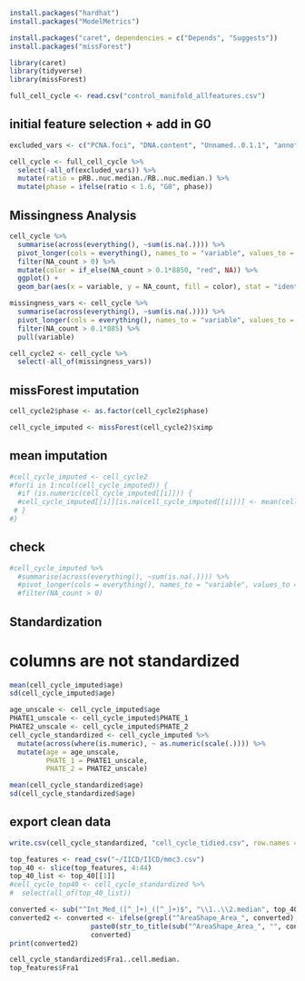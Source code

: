 
```r
install.packages("hardhat")
install.packages("ModelMetrics")
```

```r
install.packages("caret", dependencies = c("Depends", "Suggests"))
install.packages("missForest")
```

```r
library(caret)
library(tidyverse)
library(missForest)
```

```r
full_cell_cycle <- read.csv("control_manifold_allfeatures.csv")
```


## initial feature selection + add in G0
```r
excluded_vars <- c("PCNA.foci", "DNA.content", "Unnamed..0.1.1", "annotated.age", "annotated.phase")

cell_cycle <- full_cell_cycle %>%
  select(-all_of(excluded_vars)) %>%
  mutate(ratio = pRB..nuc.median./RB..nuc.median.) %>%
  mutate(phase = ifelse(ratio < 1.6, "G0", phase))
```


## Missingness Analysis
```r
cell_cycle %>%
  summarise(across(everything(), ~sum(is.na(.)))) %>%
  pivot_longer(cols = everything(), names_to = "variable", values_to = "NA_count") %>%
  filter(NA_count > 0) %>%
  mutate(color = if_else(NA_count > 0.1*8850, "red", NA)) %>%
  ggplot() +
  geom_bar(aes(x = variable, y = NA_count, fill = color), stat = "identity")
```

```r
missingness_vars <- cell_cycle %>%
  summarise(across(everything(), ~sum(is.na(.)))) %>%
  pivot_longer(cols = everything(), names_to = "variable", values_to = "NA_count") %>%
  filter(NA_count > 0.1*885) %>%
  pull(variable)
```

```r
cell_cycle2 <- cell_cycle %>%
  select(-all_of(missingness_vars))
```

## missForest imputation

```r
cell_cycle2$phase <- as.factor(cell_cycle2$phase)

cell_cycle_imputed <- missForest(cell_cycle2)$ximp
```

## mean imputation

```r
#cell_cycle_imputed <- cell_cycle2
#for(i in 1:ncol(cell_cycle_imputed)) {
  #if (is.numeric(cell_cycle_imputed[[i]])) {
  #cell_cycle_imputed[[i]][is.na(cell_cycle_imputed[[i]])] <- mean(cell_cycle_imputed[[i]], na.rm = TRUE)
 # }
#}  
```

## check
```r
#cell_cycle_imputed %>%
  #summarise(across(everything(), ~sum(is.na(.)))) %>%
  #pivot_longer(cols = everything(), names_to = "variable", values_to = "NA_count") %>%
  #filter(NA_count > 0)
```

## Standardization

# columns are not standardized
```r
mean(cell_cycle_imputed$age)
sd(cell_cycle_imputed$age)
```

```r
age_unscale <- cell_cycle_imputed$age
PHATE1_unscale <- cell_cycle_imputed$PHATE_1
PHATE2_unscale <- cell_cycle_imputed$PHATE_2
cell_cycle_standardized <- cell_cycle_imputed %>%
  mutate(across(where(is.numeric), ~ as.numeric(scale(.)))) %>%
  mutate(age = age_unscale,
         PHATE_1 = PHATE1_unscale,
         PHATE_2 = PHATE2_unscale)
```

```r
mean(cell_cycle_standardized$age)
sd(cell_cycle_standardized$age)
```


## export clean data
```r
write.csv(cell_cycle_standardized, "cell_cycle_tidied.csv", row.names = FALSE)
```

```r
top_features <- read_csv("~/IICD/IICD/mmc3.csv")
top_40 <- slice(top_features, 4:44)
top_40_list <- top_40[[1]]
#cell_cycle_top40 <- cell_cycle_standardized %>%
#  select(all_of(top_40_list))
```

```r
converted <- sub("^Int_Med_([^_]+)_([^_]+)$", "\\1..\\2.median", top_40_list)
converted2 <- converted <- ifelse(grepl("^AreaShape_Area_", converted),
                    paste0(str_to_title(sub("^AreaShape_Area_", "", converted)), ".area"),
                    converted)
print(converted2)
```

```r
cell_cycle_standardized$Fra1..cell.median.
top_features$Fra1
```

